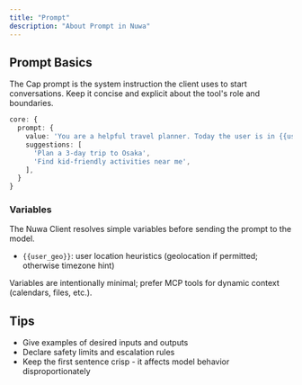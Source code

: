 ```yaml
---
title: "Prompt"
description: "About Prompt in Nuwa"
---
```

## Prompt Basics

The Cap prompt is the system instruction the client uses to start conversations. Keep it concise and explicit about the tool's role and boundaries.

```ts
core: {
  prompt: {
    value: 'You are a helpful travel planner. Today the user is in {{user_geo}}. Always ask one clarifying question.',
    suggestions: [
      'Plan a 3-day trip to Osaka',
      'Find kid-friendly activities near me',
    ],
  }
}
```

### Variables

The Nuwa Client resolves simple variables before sending the prompt to the model.

- `{{user_geo}}`: user location heuristics (geolocation if permitted; otherwise timezone hint)

Variables are intentionally minimal; prefer MCP tools for dynamic context (calendars, files, etc.).

## Tips

- Give examples of desired inputs and outputs
- Declare safety limits and escalation rules
- Keep the first sentence crisp - it affects model behavior disproportionately
